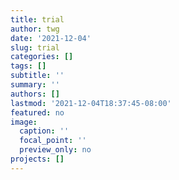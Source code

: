 ```yaml
---
title: trial
author: twg
date: '2021-12-04'
slug: trial
categories: []
tags: []
subtitle: ''
summary: ''
authors: []
lastmod: '2021-12-04T18:37:45-08:00'
featured: no
image:
  caption: ''
  focal_point: ''
  preview_only: no
projects: []
---
```

